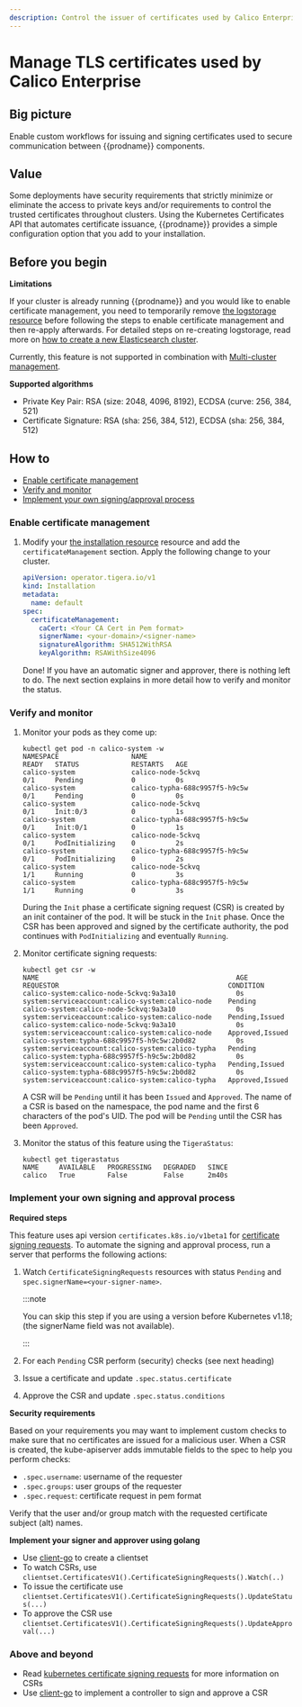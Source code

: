 ```yaml
---
description: Control the issuer of certificates used by Calico Enterprise.
---
```


# Manage TLS certificates used by Calico Enterprise

## Big picture

Enable custom workflows for issuing and signing certificates used to secure communication between {{prodname}} components.

## Value

Some deployments have security requirements that strictly minimize or eliminate the access to private keys and/or
requirements to control the trusted certificates throughout clusters. Using the Kubernetes Certificates API that automates
certificate issuance, {{prodname}} provides a simple configuration option that you add to your installation.

## Before you begin

**Limitations**

If your cluster is already running {{prodname}} and you would like to enable certificate management, you need to
temporarily remove [the logstorage resource](../../reference/installation/api.mdx#operator.tigera.io/v1.LogStorage)
before following the steps to enable certificate management and then re-apply afterwards. For detailed steps on
re-creating logstorage, read more on [how to create a new Elasticsearch cluster](../../visibility/elastic/troubleshoot.mdx#how-to-create-a-new-cluster).

Currently, this feature is not supported in combination with [Multi-cluster management](../../multicluster/create-a-management-cluster.mdx).

**Supported algorithms**

- Private Key Pair: RSA (size: 2048, 4096, 8192), ECDSA (curve: 256, 384, 521)
- Certificate Signature: RSA (sha: 256, 384, 512), ECDSA (sha: 256, 384, 512)

## How to

- [Enable certificate management](#enable-certificate-management)
- [Verify and monitor](#verify-and-monitor)
- [Implement your own signing/approval process](#implement-your-own-signing-and-approval-process)

### Enable certificate management

1. Modify your [the installation resource](../../reference/installation/api.mdx#operator.tigera.io/v1.Installation)
   resource and add the `certificateManagement` section. Apply the following change to your cluster.

   ```yaml
   apiVersion: operator.tigera.io/v1
   kind: Installation
   metadata:
     name: default
   spec:
     certificateManagement:
       caCert: <Your CA Cert in Pem format>
       signerName: <your-domain>/<signer-name>
       signatureAlgorithm: SHA512WithRSA
       keyAlgorithm: RSAWithSize4096
   ```

   Done! If you have an automatic signer and approver, there is nothing left to do.
   The next section explains in more detail how to verify and monitor the status.

### Verify and monitor

1. Monitor your pods as they come up:

   ```
   kubectl get pod -n calico-system -w
   NAMESPACE                  NAME                                       READY   STATUS             RESTARTS   AGE
   calico-system              calico-node-5ckvq                          0/1     Pending            0          0s
   calico-system              calico-typha-688c9957f5-h9c5w              0/1     Pending            0          0s
   calico-system              calico-node-5ckvq                          0/1     Init:0/3           0          1s
   calico-system              calico-typha-688c9957f5-h9c5w              0/1     Init:0/1           0          1s
   calico-system              calico-node-5ckvq                          0/1     PodInitializing    0          2s
   calico-system              calico-typha-688c9957f5-h9c5w              0/1     PodInitializing    0          2s
   calico-system              calico-node-5ckvq                          1/1     Running            0          3s
   calico-system              calico-typha-688c9957f5-h9c5w              1/1     Running            0          3s
   ```

   During the `Init` phase a certificate signing request (CSR) is created by an init container of the pod.
   It will be stuck in the `Init` phase.
   Once the CSR has been approved and signed by the certificate authority, the pod continues with `PodInitializing` and eventually `Running`.

2. Monitor certificate signing requests:

   ```
   kubectl get csr -w
   NAME                                                 AGE   REQUESTOR                                          CONDITION
   calico-system:calico-node-5ckvq:9a3a10               0s    system:serviceaccount:calico-system:calico-node    Pending
   calico-system:calico-node-5ckvq:9a3a10               0s    system:serviceaccount:calico-system:calico-node    Pending,Issued
   calico-system:calico-node-5ckvq:9a3a10               0s    system:serviceaccount:calico-system:calico-node    Approved,Issued
   calico-system:typha-688c9957f5-h9c5w:2b0d82          0s    system:serviceaccount:calico-system:calico-typha   Pending
   calico-system:typha-688c9957f5-h9c5w:2b0d82          0s    system:serviceaccount:calico-system:calico-typha   Pending,Issued
   calico-system:typha-688c9957f5-h9c5w:2b0d82          0s    system:serviceaccount:calico-system:calico-typha   Approved,Issued
   ```

   A CSR will be `Pending` until it has been `Issued` and `Approved`.
   The name of a CSR is based on the namespace, the pod name and the first 6 characters of the pod's UID.
   The pod will be `Pending` until the CSR has been `Approved`.

3. Monitor the status of this feature using the `TigeraStatus`:

   ```
   kubectl get tigerastatus
   NAME     AVAILABLE   PROGRESSING   DEGRADED   SINCE
   calico   True        False         False      2m40s
   ```

### Implement your own signing and approval process

**Required steps**

This feature uses api version `certificates.k8s.io/v1beta1` for [certificate signing requests](https://kubernetes.io/docs/reference/access-authn-authz/certificate-signing-requests/).
To automate the signing and approval process, run a server that performs the following actions:

1. Watch `CertificateSigningRequests` resources with status `Pending` and `spec.signerName=<your-signer-name>`.

   :::note

   You can skip this step if you are using a version before Kubernetes v1.18; (the signerName field was not available).

   :::

1. For each `Pending` CSR perform (security) checks (see next heading)
1. Issue a certificate and update `.spec.status.certificate`
1. Approve the CSR and update `.spec.status.conditions`

**Security requirements**

Based on your requirements you may want to implement custom checks to make sure that no certificates are issued for a malicious user.
When a CSR is created, the kube-apiserver adds immutable fields to the spec to help you perform checks:

- `.spec.username`: username of the requester
- `.spec.groups`: user groups of the requester
- `.spec.request`: certificate request in pem format

Verify that the user and/or group match with the requested certificate subject (alt) names.

**Implement your signer and approver using golang**

- Use [client-go](https://github.com/kubernetes/client-go) to create a clientset
- To watch CSRs, use `clientset.CertificatesV1().CertificateSigningRequests().Watch(..)`
- To issue the certificate use `clientset.CertificatesV1().CertificateSigningRequests().UpdateStatus(...)`
- To approve the CSR use `clientset.CertificatesV1().CertificateSigningRequests().UpdateApproval(...)`

### Above and beyond

- Read [kubernetes certificate signing requests](https://kubernetes.io/docs/reference/access-authn-authz/certificate-signing-requests/) for more information on CSRs
- Use [client-go](https://github.com/kubernetes/client-go) to implement a controller to sign and approve a CSR
